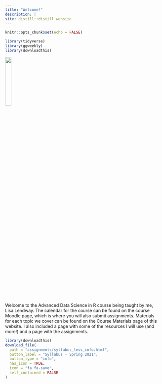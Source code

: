 ```yaml
---
title: "Welcome!"
description: |
site: distill::distill_website
---
```


<script async defer data-domain="advanced-ds-in-r.netlify.app" src="https://plausible.io/js/plausible.js"></script>

```r
knitr::opts_chunk$set(echo = FALSE)
```

```r
library(tidyverse)
library(ggweekly)
library(downloadthis)
```

![](mac_logo.png){width=20%}



Welcome to the Advanced Data Science in R course being taught by me, Lisa Lendway. The calendar for the course can be found on the course Moodle page, which is where you will also submit assignments. Materials for each topic we cover can be found on the Course Materials page of this website. I also included a page with some of the resources I will use (and more!) and a page with the assignments. 

```r
library(downloadthis)
download_file(
  path = "assignments/syllabus_less_info.html",
  button_label = "Syllabus - Spring 2021",
  button_type = "info",
  has_icon = TRUE,
  icon = "fa fa-save",
  self_contained = FALSE
)
```



